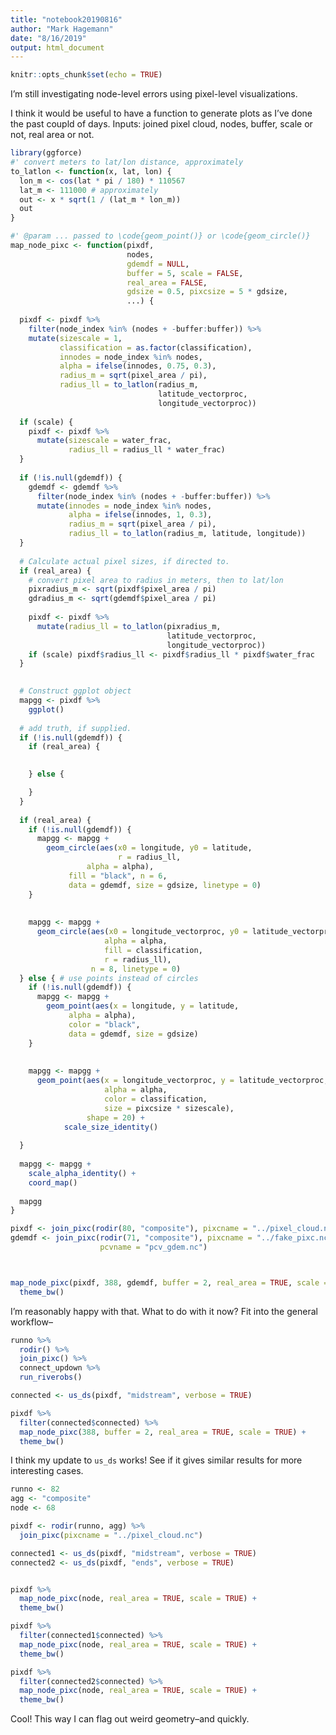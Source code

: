 ```yaml
---
title: "notebook20190816"
author: "Mark Hagemann"
date: "8/16/2019"
output: html_document
---
```


```r
knitr::opts_chunk$set(echo = TRUE)
```

I'm still investigating node-level errors using pixel-level visualizations. 

I think it would be useful to have a function to generate plots as I've done the past coupld of days. Inputs: joined pixel cloud, nodes, buffer, scale or not, real area or not. 

```r

library(ggforce)
#' convert meters to lat/lon distance, approximately
to_latlon <- function(x, lat, lon) {
  lon_m <- cos(lat * pi / 180) * 110567
  lat_m <- 111000 # approximately
  out <- x * sqrt(1 / (lat_m * lon_m))
  out
}

#' @param ... passed to \code{geom_point()} or \code{geom_circle()}
map_node_pixc <- function(pixdf, 
                          nodes, 
                          gdemdf = NULL,
                          buffer = 5, scale = FALSE, 
                          real_area = FALSE, 
                          gdsize = 0.5, pixcsize = 5 * gdsize,
                          ...) {
    
  pixdf <- pixdf %>% 
    filter(node_index %in% (nodes + -buffer:buffer)) %>% 
    mutate(sizescale = 1,
           classification = as.factor(classification),
           innodes = node_index %in% nodes,
           alpha = ifelse(innodes, 0.75, 0.3),
           radius_m = sqrt(pixel_area / pi),
           radius_ll = to_latlon(radius_m, 
                                 latitude_vectorproc, 
                                 longitude_vectorproc))
  
  if (scale) {
    pixdf <- pixdf %>% 
      mutate(sizescale = water_frac,
             radius_ll = radius_ll * water_frac)
  }
  
  if (!is.null(gdemdf)) {
    gdemdf <- gdemdf %>% 
      filter(node_index %in% (nodes + -buffer:buffer)) %>% 
      mutate(innodes = node_index %in% nodes,
             alpha = ifelse(innodes, 1, 0.3),
             radius_m = sqrt(pixel_area / pi),
             radius_ll = to_latlon(radius_m, latitude, longitude))
  }
    
  # Calculate actual pixel sizes, if directed to.
  if (real_area) {
    # convert pixel area to radius in meters, then to lat/lon
    pixradius_m <- sqrt(pixdf$pixel_area / pi)
    gdradius_m <- sqrt(gdemdf$pixel_area / pi)
    
    pixdf <- pixdf %>% 
      mutate(radius_ll = to_latlon(pixradius_m, 
                                   latitude_vectorproc, 
                                   longitude_vectorproc))
    if (scale) pixdf$radius_ll <- pixdf$radius_ll * pixdf$water_frac
  } 
  

  # Construct ggplot object
  mapgg <- pixdf %>% 
    ggplot()
  
  # add truth, if supplied.
  if (!is.null(gdemdf)) {
    if (real_area) {
      

    } else {

    }
  }
  
  if (real_area) {
    if (!is.null(gdemdf)) {
      mapgg <- mapgg + 
        geom_circle(aes(x0 = longitude, y0 = latitude,
                        r = radius_ll,
                 alpha = alpha),
             fill = "black", n = 6,
             data = gdemdf, size = gdsize, linetype = 0)
    }
    
    
    mapgg <- mapgg + 
      geom_circle(aes(x0 = longitude_vectorproc, y0 = latitude_vectorproc,
                     alpha = alpha, 
                     fill = classification, 
                     r = radius_ll),
                  n = 8, linetype = 0)
  } else { # use points instead of circles
    if (!is.null(gdemdf)) {
      mapgg <- mapgg + 
        geom_point(aes(x = longitude, y = latitude,
             alpha = alpha),
             color = "black",
             data = gdemdf, size = gdsize)
    }
    
    
    mapgg <- mapgg + 
      geom_point(aes(x = longitude_vectorproc, y = latitude_vectorproc,
                     alpha = alpha, 
                     color = classification, 
                     size = pixcsize * sizescale),
                 shape = 20) + 
            scale_size_identity()
    
  }
  
  mapgg <- mapgg + 
    scale_alpha_identity() +
    coord_map()
    
  mapgg
}

pixdf <- join_pixc(rodir(80, "composite"), pixcname = "../pixel_cloud.nc")
gdemdf <- join_pixc(rodir(71, "composite"), pixcname = "../fake_pixc.nc", 
                    pcvname = "pcv_gdem.nc")



map_node_pixc(pixdf, 388, gdemdf, buffer = 2, real_area = TRUE, scale = TRUE) + 
  theme_bw()

```

I'm reasonably happy with that. What to do with it now? Fit into the general workflow--


```r
runno %>% 
  rodir() %>% 
  join_pixc() %>% 
  connect_updown %>% 
  run_riverobs()

connected <- us_ds(pixdf, "midstream", verbose = TRUE)

pixdf %>% 
  filter(connected$connected) %>% 
  map_node_pixc(388, buffer = 2, real_area = TRUE, scale = TRUE) + 
  theme_bw()
```

I think my update to `us_ds` works! See if it gives similar results for more interesting cases. 

```r
runno <- 82
agg <- "composite"
node <- 68

pixdf <- rodir(runno, agg) %>% 
  join_pixc(pixcname = "../pixel_cloud.nc")

connected1 <- us_ds(pixdf, "midstream", verbose = TRUE)
connected2 <- us_ds(pixdf, "ends", verbose = TRUE)


pixdf %>% 
  map_node_pixc(node, real_area = TRUE, scale = TRUE) + 
  theme_bw()

pixdf %>% 
  filter(connected1$connected) %>% 
  map_node_pixc(node, real_area = TRUE, scale = TRUE) + 
  theme_bw()

pixdf %>% 
  filter(connected2$connected) %>% 
  map_node_pixc(node, real_area = TRUE, scale = TRUE) + 
  theme_bw()
```

Cool! This way I can flag out weird geometry--and quickly. 